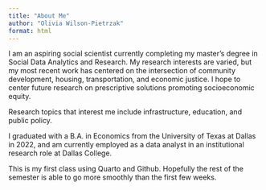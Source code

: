 ---
title: "About Me"
author: "Olivia Wilson-Pietrzak"
format: html
---


I am an aspiring social scientist currently completing my master's degree in Social Data Analytics and Research. My research interests are varied, but my most recent work has centered on the intersection of community development, housing, transportation, and economic justice. I hope to center future research on prescriptive solutions promoting socioeconomic equity.

Research topics that interest me include infrastructure, education, and public policy.

I graduated with a B.A. in Economics from the University of Texas at Dallas in 2022, and am currently employed as a data analyst in an institutional research role at Dallas College.

This is my first class using Quarto and Github. Hopefully the rest of the semester is able to go more smoothly than the first few weeks.